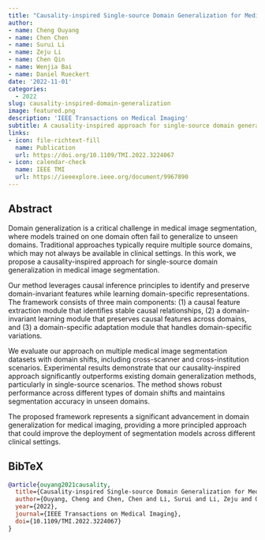 ```yaml
---
title: "Causality-inspired Single-source Domain Generalization for Medical Image Segmentation"
author: 
- name: Cheng Ouyang
- name: Chen Chen
- name: Surui Li
- name: Zeju Li
- name: Chen Qin
- name: Wenjia Bai
- name: Daniel Rueckert
date: '2022-11-01'
categories:
  - 2022
slug: causality-inspired-domain-generalization
image: featured.png
description: 'IEEE Transactions on Medical Imaging'
subtitle: A causality-inspired approach for single-source domain generalization in medical image segmentation.
links:
- icon: file-richtext-fill
  name: Publication
  url: https://doi.org/10.1109/TMI.2022.3224067
- icon: calendar-check
  name: IEEE TMI
  url: https://ieeexplore.ieee.org/document/9967890
---
```


## Abstract

Domain generalization is a critical challenge in medical image segmentation, where models trained on one domain often fail to generalize to unseen domains. Traditional approaches typically require multiple source domains, which may not always be available in clinical settings. In this work, we propose a causality-inspired approach for single-source domain generalization in medical image segmentation.

Our method leverages causal inference principles to identify and preserve domain-invariant features while learning domain-specific representations. The framework consists of three main components: (1) a causal feature extraction module that identifies stable causal relationships, (2) a domain-invariant learning module that preserves causal features across domains, and (3) a domain-specific adaptation module that handles domain-specific variations.

We evaluate our approach on multiple medical image segmentation datasets with domain shifts, including cross-scanner and cross-institution scenarios. Experimental results demonstrate that our causality-inspired approach significantly outperforms existing domain generalization methods, particularly in single-source scenarios. The method shows robust performance across different types of domain shifts and maintains segmentation accuracy in unseen domains.

The proposed framework represents a significant advancement in domain generalization for medical imaging, providing a more principled approach that could improve the deployment of segmentation models across different clinical settings.

## BibTeX

```bibtex
@article{ouyang2021causality,
  title={Causality-inspired Single-source Domain Generalization for Medical Image Segmentation},
  author={Ouyang, Cheng and Chen, Chen and Li, Surui and Li, Zeju and Qin, Chen and Bai, Wenjia and Rueckert, Daniel},
  year={2022},
  journal={IEEE Transactions on Medical Imaging},
  doi={10.1109/TMI.2022.3224067}
}
``` 